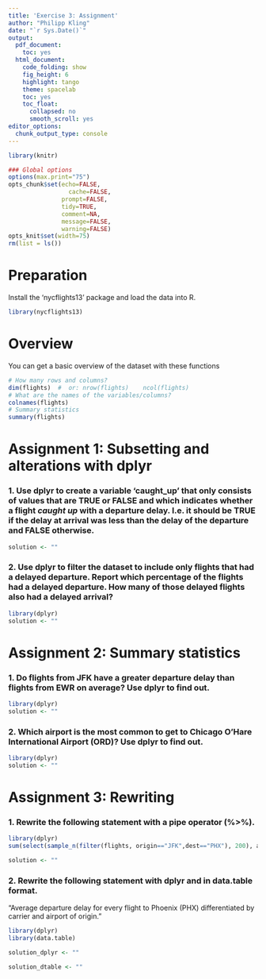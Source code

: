 ```yaml
---
title: 'Exercise 3: Assignment'
author: "Philipp Kling"
date: "`r Sys.Date()`"
output:
  pdf_document:
    toc: yes
  html_document:
    code_folding: show
    fig_height: 6
    highlight: tango
    theme: spacelab
    toc: yes
    toc_float:
      collapsed: no
      smooth_scroll: yes
editor_options:
  chunk_output_type: console
---
```




```r
library(knitr)

### Global options
options(max.print="75")
opts_chunk$set(echo=FALSE,
	             cache=FALSE,
               prompt=FALSE,
               tidy=TRUE,
               comment=NA,
               message=FALSE,
               warning=FALSE)
opts_knit$set(width=75)
rm(list = ls())
```

# Preparation

Install the 'nycflights13' package and load the data into R.
```r
library(nycflights13)
```

# Overview
You can get a basic overview of the dataset with these functions
```r
# How many rows and columns?
dim(flights)  #  or: nrow(flights)    ncol(flights)
# What are the names of the variables/columns?
colnames(flights)
# Summary statistics
summary(flights)
```


# Assignment 1: Subsetting and alterations with dplyr

### 1. Use dplyr to create a variable 'caught_up' that only consists of values that are TRUE or FALSE and which indicates whether a flight *caught up* with a departure delay. I.e. it should be TRUE if the delay at arrival was less than the delay of the departure and FALSE otherwise.
 
```r
solution <- ""
```
 
 
### 2. Use dplyr to filter the dataset to include only flights that had a delayed departure. Report which percentage of the flights had a delayed departure. How many of those delayed flights also had a delayed arrival?
 
```r
library(dplyr)
solution <- ""
```

 
# Assignment 2: Summary statistics

### 1. Do flights from JFK have a greater departure delay than flights from EWR on average? Use dplyr to find out.

```r
library(dplyr)
solution <- ""
```

### 2. Which airport is the most common to get to Chicago O'Hare International Airport (ORD)? Use dplyr to find out.


```r
library(dplyr)
solution <- ""
```

# Assignment 3: Rewriting

### 1. Rewrite the following statement with a pipe operator (%>%).

```r
library(dplyr)
sum(select(sample_n(filter(flights, origin=="JFK",dest=="PHX"), 200), air_time), na.rm=T)
```

```r
solution <- ""
```

### 2. Rewrite the following statement with dplyr and in data.table format.

"Average departure delay for every flight to Phoenix (PHX) differentiated by carrier and airport of origin."

```r
library(dplyr)
library(data.table)

solution_dplyr <- ""

solution_dtable <- ""
```
